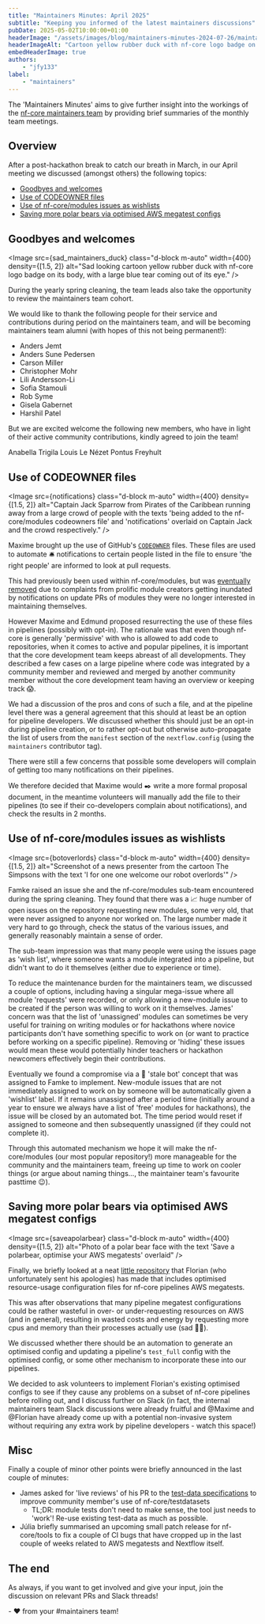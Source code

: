 ```yaml
---
title: "Maintainers Minutes: April 2025"
subtitle: "Keeping you informed of the latest maintainers discussions"
pubDate: 2025-05-02T10:00:00+01:00
headerImage: "/assets/images/blog/maintainers-minutes-2024-07-26/maintainers-wide.png"
headerImageAlt: "Cartoon yellow rubber duck with nf-core logo badge on its body with the nf-core logo."
embedHeaderImage: true
authors:
    - "jfy133"
label:
    - "maintainers"
---
```



The 'Maintainers Minutes' aims to give further insight into the workings of the [nf-core maintainers team](/governance#maintainers)
by providing brief summaries of the monthly team meetings.

## Overview

After a post-hackathon break to catch our breath in March, in our April meeting we discussed (amongst others) the following topics:

- [Goodbyes and welcomes](#goodbyes-and-welcomes)
- [Use of CODEOWNER files](#use-of-codeowner-files)
- [Use of nf-core/modules issues as wishlists](use-of-nf-coremodules-issues-as-wishlists)
- [Saving more polar bears via optimised AWS megatest configs](saving-more-polar-bears-via-optimised-aws-megatest-configs)

## Goodbyes and welcomes

<Image
    src={sad_maintainers_duck}
    class="d-block m-auto"
    width={400}
    density={[1.5, 2]}
    alt="Sad looking cartoon yellow rubber duck with nf-core logo badge on its body, with a large blue tear coming out of its eye."
/>

During the yearly spring cleaning, the team leads also take the opportunity to review the maintainers team cohort.

We would like to thank the following people for their service and contributions during period on the maintainers team, and will be becoming maintainers team alumni (with hopes of this not being permanent!):

- Anders Jemt
- Anders Sune Pedersen
- Carson Miller
- Christopher Mohr
- Lili Andersson-Li
- Sofia Stamouli
- Rob Syme
- Gisela Gabernet
- Harshil Patel

But we are excited welcome the following new members, who have in light of their active community contributions, kindly agreed to join the team!

<Profile username="atrigila">Anabella Trigila</Profile>
<Profile username="LouisLeNezet">Louis Le Nézet</Profile>
<Profile username="pontus">Pontus Freyhult</Profile>

## Use of CODEOWNER files

<Image
    src={notifications}
    class="d-block m-auto"
    width={400}
    density={[1.5, 2]}
    alt="Captain Jack Sparrow from Pirates of the Caribbean running away from a large crowd of people with the texts 'being added to the nf-core/modules codeowners file' and 'notifications' overlaid on Captain Jack and the crowd respectively."
/>

Maxime brought up the use of GitHub's [`CODEOWNER`](https://docs.github.com/en/repositories/managing-your-repositorys-settings-and-features/customizing-your-repository/about-code-owners) files.
These files are used to automate 🛎️ notifications to certain people listed in the file to ensure 'the right people' are informed to look at pull requests.

This had previously been used within nf-core/modules, but was [eventually removed](https://github.com/nf-core/modules/pull/6738) due to complaints from prolific module creators getting inundated by notifications on update PRs of modules they were no longer interested in maintaining themselves.

However Maxime and Edmund proposed resurrecting the use of these files in pipelines (possibly with opt-in).
The rationale was that even though nf-core is generally 'permissive' with who is allowed to add code to repositories, when it comes to active and popular pipelines, it is important that the core development team keeps abreast of all developments.
They described a few cases on a large pipeline where code was integrated by a community member and reviewed and merged by another community member without the core development team having an overview or keeping track 😱.

We had a discussion of the pros and cons of such a file, and at the pipeline level there was a general agreement that this should at least be an option for pipeline developers.
We discussed whether this should just be an opt-in during pipeline creation, or to rather opt-out but otherwise auto-propagate the list of users from the `manifest` section of the `nextflow.config` (using the `maintainers` contributor tag).

There were still a few concerns that possible some developers will complain of getting too many notifications on their pipelines.

We therefore decided that Maxime would ✒️ write a more formal proposal document, in the meantime volunteers will manually add the file to their pipelines (to see if their co-developers complain about notifications), and check the results in 2 months.

## Use of nf-core/modules issues as wishlists

<Image
    src={botoverlords}
    class="d-block m-auto"
    width={400}
    density={[1.5, 2]}
    alt="Screenshot of a news presenter from the cartoon The Simpsons with the text 'I for one one welcome our robot overlords'"
/>

Famke raised an issue she and the nf-core/modules sub-team encountered during the spring cleaning.
They found that there was a 📈 huge number of open issues on the repository requesting new modules, some very old, that were never assigned to anyone nor worked on.
The large number made it very hard to go through, check the status of the various issues, and generally reasonably maintain a sense of order.

The sub-team impression was that many people were using the issues page as 'wish list', where someone wants a module integrated into a pipeline, but didn't want to do it themselves (either due to experience or time).

To reduce the maintenance burden for the maintainers team, we discussed a couple of options, including having a singular mega-issue where all module 'requests' were recorded, or only allowing a new-module issue to be created if the person was willing to work on it themselves.
James' concern was that the list of 'unassigned' modules can sometimes be very useful for training on writing modules or for hackathons where novice participants don't have something specific to work on (or want to practice before working on a specific pipeline).
Removing or 'hiding' these issues would mean these would potentially hinder teachers or hackathon newcomers effectively begin their contributions.

Eventually we found a compromise via a 🤖 'stale bot' concept that was assigned to Famke to implement.
New-module issues that are not immediately assigned to work on by someone will be automatically given a 'wishlist' label.
If it remains unassigned after a period time (initially around a year to ensure we always have a list of 'free' modules for hackathons), the issue will be closed by an automated bot.
The time period would reset if assigned to someone and then subsequently unassigned (if they could not complete it).

Through this automated mechanism we hope it will make the nf-core/modules (our most popular repository!) more manageable for the community and the maintainers team, freeing up time to work on cooler things (or argue about naming things..., the maintainer team's favourite pasttime 😉).

## Saving more polar bears via optimised AWS megatest configs

<Image
    src={saveapolarbear}
    class="d-block m-auto"
    width={400}
    density={[1.5, 2]}
    alt="Photo of a polar bear face with the text 'Save a polarbear, optimise your AWS megatests' overlaid"
/>

Finally, we briefly looked at a neat [little repository](https://github.com/FloWuenne/megatest-resource-optimization/tree/main/optimized_configs) that Florian (who unfortunately sent his apologies) has made that includes optimised resource-usage configuration files for nf-core pipelines AWS megatests.

This was after observations that many pipeline megatest configurations could be rather wasteful in over- or under-requesting resources on AWS (and in general), resulting in wasted costs and energy by requesting more cpus and memory than their processes actually use (sad 🐻‍❄️).

We discussed whether there should be an automation to generate an optimised config and updating a pipeline's `test_full` config with the optimised config, or some other mechanism to incorporate these into our pipelines.

We decided to ask volunteers to implement Florian's existing optimised configs to see if they cause any problems on a subset of nf-core pipelines before rolling out, and I discuss further on Slack (in fact, the internal maintainers team Slack discussions were already fruitful and @Maxime and @Florian have already come up with a potential non-invasive system without requiring any extra work by pipeline developers - watch this space!)

## Misc

Finally a couple of minor other points were briefly announced in the last couple of minutes:

- James asked for 'live reviews' of his PR to the [test-data specifications](https://nf-co.re/docs/guidelines/components/test_data#replication-of-test-data) to improve community member's use of nf-core/testdatasets
    - TL;DR: module tests don't need to make sense, the tool just needs to 'work'! Re-use existing test-data as much as possible.
- Júlia briefly summarised an upcoming small patch release for nf-core/tools to fix a couple of CI bugs that have cropped up in the last couple of weeks related to AWS megatests and Nextflow itself.

## The end

As always, if you want to get involved and give your input, join the discussion on relevant PRs and Slack threads!

\- :heart: from your #maintainers team!

